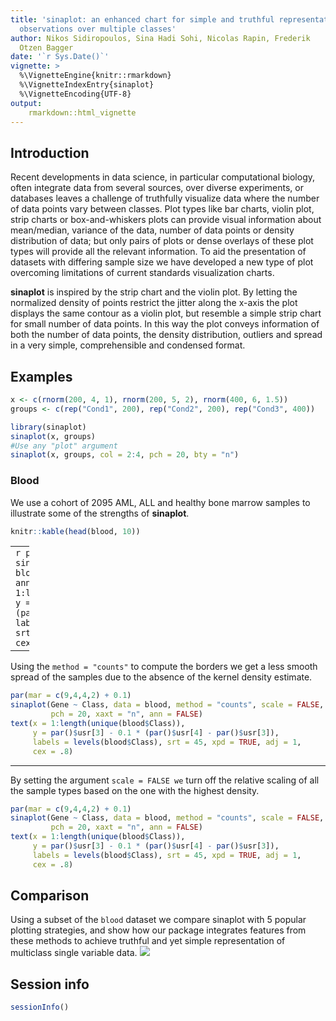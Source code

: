 ```yaml
---
title: 'sinaplot: an enhanced chart for simple and truthful representation of single
  observations over multiple classes'
author: Nikos Sidiropoulos, Sina Hadi Sohi, Nicolas Rapin, Frederik
  Otzen Bagger
date: '`r Sys.Date()`'
vignette: >
  %\VignetteEngine{knitr::rmarkdown}
  %\VignetteIndexEntry{sinaplot}
  %\VignetteEncoding{UTF-8}
output: 
    rmarkdown::html_vignette
---
```


## Introduction

Recent developments in data science, in particular computational biology, often 
integrate data from several sources, over diverse experiments, or databases 
leaves a challenge of truthfully visualize data where the number of data points 
vary between classes. Plot types like bar charts, violin plot, strip charts or 
box-and-whiskers plots can provide visual information about mean/median, 
variance of the data, number of data points or density distribution of data; 
but only pairs of plots or dense overlays of these plot types will provide all 
the relevant information. To aid the presentation of datasets with differing 
sample size we have developed a new type of plot overcoming limitations of 
current standards visualization charts. 

**sinaplot** is inspired by the strip chart and the violin plot. By letting the 
normalized density of points restrict the jitter along the x-axis the plot 
displays the same contour as a violin plot, but resemble a simple strip chart 
for small number of data points. In this way the plot conveys information of 
both the number of data points, the density distribution, outliers and spread 
in a very simple, comprehensible and condensed format.

## Examples

```r
x <- c(rnorm(200, 4, 1), rnorm(200, 5, 2), rnorm(400, 6, 1.5))
groups <- c(rep("Cond1", 200), rep("Cond2", 200), rep("Cond3", 400))

library(sinaplot)
sinaplot(x, groups)
#Use any "plot" argument
sinaplot(x, groups, col = 2:4, pch = 20, bty = "n")
```

### Blood 

We use a cohort of 2095 AML, ALL and healthy bone marrow samples to illustrate 
some of the strengths  of **sinaplot**.

```r
knitr::kable(head(blood, 10))
```

---
```r
par(mar = c(9,4,4,2) + 0.1)
sinaplot(Gene ~ Class, data = blood, pch = 20, xaxt = "n", ann = FALSE)
text(x = 1:length(unique(blood$Class)),
     y = par()$usr[3] - 0.1 * (par()$usr[4] - par()$usr[3]),
     labels = levels(blood$Class), srt = 45, xpd = TRUE, adj = 1,
     cex = .8)
```

---

Using the `method = "counts"` to compute the borders we get a less smooth 
spread of the samples due to the absence of the kernel density estimate.

```r
par(mar = c(9,4,4,2) + 0.1)
sinaplot(Gene ~ Class, data = blood, method = "counts", scale = FALSE,
         pch = 20, xaxt = "n", ann = FALSE)
text(x = 1:length(unique(blood$Class)),
     y = par()$usr[3] - 0.1 * (par()$usr[4] - par()$usr[3]),
     labels = levels(blood$Class), srt = 45, xpd = TRUE, adj = 1,
     cex = .8)
```

---

By setting the argument `scale = FALSE we` turn off the relative scaling of all 
the sample types based on the one with the highest density.

```r
par(mar = c(9,4,4,2) + 0.1)
sinaplot(Gene ~ Class, data = blood, method = "counts", scale = FALSE,
         pch = 20, xaxt = "n", ann = FALSE)
text(x = 1:length(unique(blood$Class)),
     y = par()$usr[3] - 0.1 * (par()$usr[4] - par()$usr[3]),
     labels = levels(blood$Class), srt = 45, xpd = TRUE, adj = 1,
     cex = .8)
```

## Comparison

Using a subset of the ```blood``` dataset we compare sinaplot with 5 popular 
plotting strategies, and show how our package integrates features from these
methods to achieve truthful and yet simple representation of multiclass
single variable data.
    ![](../inst/figures/comparison.png)
    
## Session info

```r
sessionInfo()
```

